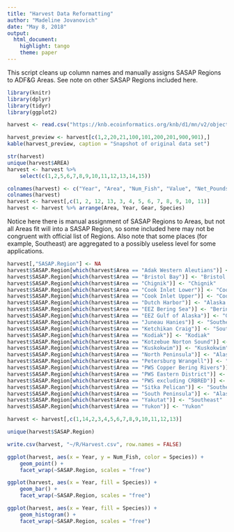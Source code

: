 ```yaml
---
title: "Harvest Data Reformatting"
author: "Madeline Jovanovich"
date: "May 8, 2018"
output:
  html_document: 
    highlight: tango
    theme: paper
---
```


This script cleans up column names and manually assigns SASAP Regions to ADF&G Areas. See note on other SASAP Regions included here.

```r
library(knitr)
library(dplyr)
library(tidyr)
library(ggplot2)
```

```r
harvest <- read.csv("https://knb.ecoinformatics.org/knb/d1/mn/v2/object/urn%3Auuid%3A49a6d2fa-d47a-482c-8a28-d8a9623dc16e", stringsAsFactors = FALSE, na.strings = c("", "NA"))
```
```r
harvest_preview <- harvest[c(1,2,20,21,100,101,200,201,900,901),]
kable(harvest_preview, caption = "Snapshot of original data set")
```
```r
str(harvest)
unique(harvest$AREA)
harvest <- harvest %>%
    select(c(1,2,5,6,7,8,9,10,11,12,13,14,15))

colnames(harvest) <- c("Year", "Area", "Num_Fish", "Value", "Net_Pounds", "Whole_Pounds", "People_Count", "Permit_Count", "Processor_Count", "Vessel_Count", "Confidential", "Gear", "Species")
colnames(harvest)
harvest <- harvest[,c(1, 2, 12, 13, 3, 4, 5, 6, 7, 8, 9, 10, 11)]
harvest <- harvest %>% arrange(Area, Year, Gear, Species)
```

Notice here there is manual assignment of SASAP Regions to Areas, but not all Areas fit will into a SASAP Region, so some included here may not be congruent with official list of Regions. Also note that some places (for example, Southeast) are aggregated to a possibly useless level for some applications. 
```r
harvest[,"SASAP.Region"] <- NA
harvest$SASAP.Region[which(harvest$Area == "Adak Western Aleutians")] <- "Alaska Peninsula and Aleutian Islands"
harvest$SASAP.Region[which(harvest$Area == "Bristol Bay")] <- "Bristol Bay"
harvest$SASAP.Region[which(harvest$Area == "Chignik")] <- "Chignik"
harvest$SASAP.Region[which(harvest$Area == "Cook Inlet Lower")] <- "Cook Inlet"
harvest$SASAP.Region[which(harvest$Area == "Cook Inlet Upper")] <- "Cook Inlet"
harvest$SASAP.Region[which(harvest$Area == "Dutch Harbor")] <- "Alaska Peninsula and Aleutian Islands"
harvest$SASAP.Region[which(harvest$Area == "EEZ Bering Sea")] <- "Bering Sea"
harvest$SASAP.Region[which(harvest$Area == "EEZ Gulf of Alaska")] <- "Gulf of Alaska"
harvest$SASAP.Region[which(harvest$Area == "Juneau Hanies")] <- "Southeast"
harvest$SASAP.Region[which(harvest$Area == "Ketchikan Craig")] <- "Southeast"
harvest$SASAP.Region[which(harvest$Area == "Kodiak")] <- "Kodiak"
harvest$SASAP.Region[which(harvest$Area == "Kotzebue Norton Sound")] <- "Kotzebue and Norton Sound"
harvest$SASAP.Region[which(harvest$Area == "Kuskokwim")] <- "Kuskokwim"
harvest$SASAP.Region[which(harvest$Area == "North Peninsula")] <- "Alaska Peninsula and Aleutian Islands"
harvest$SASAP.Region[which(harvest$Area == "Petersburg Wrangell")] <- "Southeast"
harvest$SASAP.Region[which(harvest$Area == "PWS Copper Bering Rivers")] <- "Copper River"
harvest$SASAP.Region[which(harvest$Area == "PWS Eastern District")] <- "Prince William Sound"
harvest$SASAP.Region[which(harvest$Area == "PWS excluding CRBRED")] <- "Prince William Sound"
harvest$SASAP.Region[which(harvest$Area == "Sitka Pelican")] <- "Southeast"
harvest$SASAP.Region[which(harvest$Area == "South Peninsula")] <- "Alaska Peninsula and Aleutian Islands"
harvest$SASAP.Region[which(harvest$Area == "Yakutat")] <- "Southeast"
harvest$SASAP.Region[which(harvest$Area == "Yukon")] <- "Yukon"

harvest <- harvest[,c(1,14,2,3,4,5,6,7,8,9,10,11,12,13)]

unique(harvest$SASAP.Region)
```

```r
write.csv(harvest, "~/R/Harvest.csv", row.names = FALSE)
```
```r
ggplot(harvest, aes(x = Year, y = Num_Fish, color = Species)) + 
    geom_point() + 
    facet_wrap(~SASAP.Region, scales = "free")

ggplot(harvest, aes(x = Year, fill = Species)) + 
    geom_bar() + 
    facet_wrap(~SASAP.Region, scales = "free")

ggplot(harvest, aes(x = Year, fill = Species)) + 
    geom_histogram() + 
    facet_wrap(~SASAP.Region, scales = "free")
```